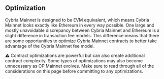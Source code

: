 ## Optimization

Cybria Mainnet is designed to be EVM equivalent, which means Cybria Mainnet looks exactly like Ethereum in every way possible. One large and mostly unavoidable discrepancy between Cybria Mainnet and Ethereum is a slight difference in transaction fee models. This difference means that there are some opportunities to optimize Cybria Mainnet contracts to better take advantage of the Cybria Mainnet fee model.

⚠️ Contract optimizations are powerful but can also create additional contract complexity. Some types of optimizations may also become unnecessary as OP Mainnet evolves. Make sure to read through all of the considerations on this page before committing to any optimizations.
